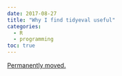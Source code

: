 ```yaml
---
date: 2017-08-27
title: "Why I find tidyeval useful"
categories:
  - R
  - programming
toc: true
---
```


[Permanently moved.](../../posts/2017-08-27-why_tidyeval.qmd)
